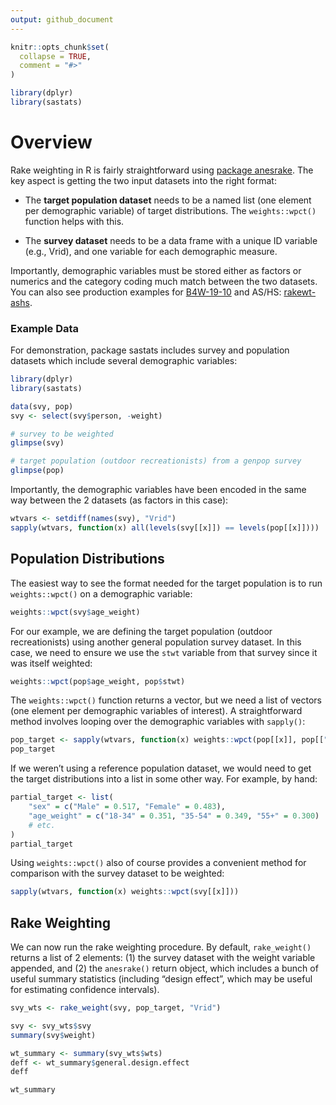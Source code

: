 ---
output: github_document
---
<!-- .md is generated from .Rmd. Please edit that file -->

```{r, include = FALSE}
knitr::opts_chunk$set(
  collapse = TRUE,
  comment = "#>"
)
```

```{r, message = FALSE, include=FALSE}
library(dplyr)
library(sastats)
```

# Overview

Rake weighting in R is fairly straightforward using [package anesrake](https://cran.r-project.org/web/packages/anesrake/index.html). The key aspect is getting the two input datasets into the right format:

- The **target population dataset** needs to be a named list (one element per demographic variable) of target distributions. The `weights::wpct()` function helps with this.

- The **survey dataset** needs to be a data frame with a unique ID variable (e.g., Vrid), and one variable for each demographic measure.

Importantly, demographic variables must be stored either as factors or numerics and the category coding much match between the two datasets. You can also see production examples for [B4W-19-10](https://github.com/southwick-associates/B4W-19-01/blob/master/code/svy/6-weight.R) and AS/HS: [rakewt-ashs](https://github.com/southwick-associates/rakewt-ashs).

### Example Data

For demonstration, package sastats includes survey and population datasets which include several demographic variables:

```{r}
library(dplyr)
library(sastats)

data(svy, pop)
svy <- select(svy$person, -weight)

# survey to be weighted
glimpse(svy)

# target population (outdoor recreationists) from a genpop survey
glimpse(pop)
```

Importantly, the demographic variables have been encoded in the same way between the 2 datasets (as factors in this case):

```{r}
wtvars <- setdiff(names(svy), "Vrid")
sapply(wtvars, function(x) all(levels(svy[[x]]) == levels(pop[[x]])))
```

## Population Distributions

The easiest way to see the format needed for the target population is to run `weights::wpct()` on a demographic variable:

```{r}
weights::wpct(svy$age_weight)
```

For our example, we are defining the target population (outdoor recreationists) using another general population survey dataset. In this case, we need to ensure we use the `stwt` variable from that survey since it was itself weighted:

```{r}
weights::wpct(pop$age_weight, pop$stwt)
```

The `weights::wpct()` function returns a vector, but we need a list of vectors (one element per demographic variables of interest). A straightforward method involves looping over the demographic variables with `sapply()`:

```{r}
pop_target <- sapply(wtvars, function(x) weights::wpct(pop[[x]], pop[["stwt"]]))
pop_target
```

If we weren't using a reference population dataset, we would need to get the target  distributions into a list in some other way. For example, by hand:

```{r}
partial_target <- list(
    "sex" = c("Male" = 0.517, "Female" = 0.483),
    "age_weight" = c("18-34" = 0.351, "35-54" = 0.349, "55+" = 0.300)
    # etc.
)
partial_target
```


Using `weights::wpct()` also of course provides a convenient method for comparison with the survey dataset to be weighted:

```{r}
sapply(wtvars, function(x) weights::wpct(svy[[x]]))
```

## Rake Weighting

We can now run the rake weighting procedure. By default, `rake_weight()` returns a list of 2 elements: (1) the survey dataset with the weight variable appended, and (2) the `anesrake()` return object, which includes a bunch of useful summary statistics (including "design effect", which may be useful for estimating confidence intervals).

```{r}
svy_wts <- rake_weight(svy, pop_target, "Vrid")

svy <- svy_wts$svy
summary(svy$weight)

wt_summary <- summary(svy_wts$wts)
deff <- wt_summary$general.design.effect
deff

wt_summary
```

